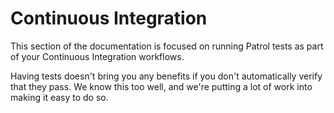# Continuous Integration

This section of the documentation is focused on running Patrol tests as part of
your Continuous Integration workflows.

Having tests doesn't bring you any benefits if you don't automatically verify
that they pass. We know this too well, and we're putting a lot of work into
making it easy to do so.
